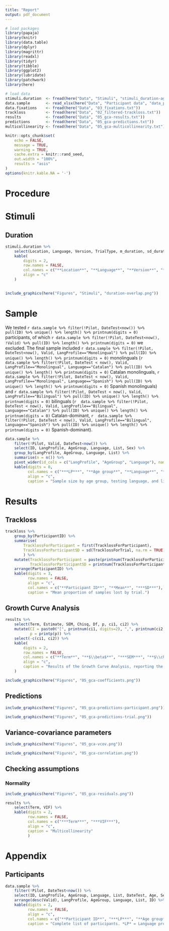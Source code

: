 ```yaml
---
title: "Report"
output: pdf_document
---
```


```r

# load packages
library(papaja)
library(knitr)
library(data.table)
library(dplyr)
library(magrittr)
library(readxl)
library(tidyr)
library(tibble)
library(ggplot2)
library(lubridate)
library(patchwork)
library(here)

# load data
stimuli.duration  <- fread(here("Data", "Stimuli", "stimuli_duration-aggregated.txt"))
data.sample       <- read_xlsx(here("Data", "Participant data", "data_participants.xlsx"))
data.fixations    <- fread(here("Data", "03_fixations.txt"))
trackloss         <- fread(here("Data", "02_filtered-trackloss.txt"))
results           <- fread(here("Data", "05_gca-results.txt"))
predictions       <- fread(here("Data", "05_gca-predictions.txt"))
multicollinearity <- fread(here("Data", "05_gca-multicollinearity.txt"))
```

```r
knitr::opts_chunk$set(
	echo = FALSE,
	message = TRUE,
	warning = TRUE, 
	cache.extra = knitr::rand_seed,
	out.width = "100%",
	results = "asis"
)
options(knitr.kable.NA = '-')

```


# Procedure

# Stimuli

## Duration

```r

stimuli.duration %>%
	select(Location, Language, Version, TrialType, m_duration, sd_duration, mean_overlap) %>%
	kable(
		digits = 2,
		row.names = FALSE,
		col.names = c("**Location**", "**Language**", "**Version**", "**Trial type**", "***M* duration (s)**", "***SD***", "***M* overlap (s)***"),
		align = "c"
	)
	

```

```r

include_graphics(here("Figures", "Stimuli", "duration-overlap.png"))

```

# Sample

We tested `r data.sample %>% filter(!Pilot, DateTest<now()) %>% pull(ID) %>% unique() %>% length() %>% printnum(digits = 0)` participants, of which `r data.sample %>% filter(!Pilot, DateTest<now(), !Valid) %>% pull(ID) %>% length() %>% printnum(digits = 0)` we excluded. The final sample included `r data.sample %>% filter(!Pilot, DateTest<now(), Valid, LangProfile=="Monolingual") %>% pull(ID) %>% unique() %>% length() %>% printnum(digits = 0)` monolinguals (`r  data.sample %>% filter(!Pilot, DateTest < now(), Valid, LangProfile=="Monolingual", Language=="Catalan") %>% pull(ID) %>% unique() %>% length() %>% printnum(digits = 0)` Catalan monolinguals, `r  data.sample %>% filter(!Pilot, DateTest < now(), Valid, LangProfile=="Monolingual", Language=="Spanish") %>% pull(ID) %>% unique() %>% length() %>% printnum(digits = 0)` Spanish monolinguals) and `r data.sample %>% filter(!Pilot, DateTest < now(), Valid, LangProfile=="Bilingual") %>% pull(ID) %>% unique() %>% length() %>% printnum(digits = 0)` bilinguals (`r  data.sample %>% filter(!Pilot, DateTest < now(), Valid, LangProfile=="Bilingual", Language=="Catalan") %>% pull(ID) %>% unique() %>% length() %>% printnum(digits = 0)` Catalan-dominant, `r  data.sample %>% filter(!Pilot, DateTest < now(), Valid, LangProfile=="Bilingual", Language=="Spanish") %>% pull(ID) %>% unique() %>% length() %>% printnum(digits = 0)` Spanish-dominant).

```r

data.sample %>%
	filter(!Pilot, Valid, DateTest<now()) %>%
	select(ID, LangProfile, AgeGroup, Language, List, Sex) %>%
	group_by(LangProfile, AgeGroup, Language, List) %>%
	summarise(n = n()) %>%
	pivot_wider(id_cols = c("LangProfile", "AgeGroup", "Language"), names_from = "List", values_from = "n") %>%
	kable(digits = 0,
		  col.names = c("***LP***", "**Age group**", "**Language**", "**List 1**", "**List 2**", "**List 3**"), 
		  align = "c",
		  caption = "Sample size by age group, testing language, and list. Only participants that made it in the final sample are included.")

```

# Results

## Trackloss

```r

trackloss %>%
	group_by(ParticipantID) %>%
	summarise(
		TracklossForParticipant = first(TracklossForParticipant),
		TracklossForParticipantSD = sd(TracklossForTrial, na.rm = TRUE)
		) %>%
	mutate(TracklossForParticipant = paste(printnum(TracklossForParticipant), "%"),
		   TracklossForParticipantSD = printnum(TracklossForParticipantSD)) %>%
	arrange(ParticipantID) %>%
	kable(digits = 3,
		  row.names = FALSE,
		  align = "c",
		  col.names = c("**Participant ID**", "**Mean**", "***SD***"),
		  caption = "Mean proportion of samples lost by trial.")

```

## Growth Curve Analysis

```r

results %>%
	select(Term, Estimate, SEM, Chisq, Df, p, ci1, ci2) %>%
	mutate(CI = paste0("[", printnum(ci1, digits=2), ",", printnum(ci2, digits=2), "]"),
		   p = printp(p)) %>%
	select(-c(ci1, ci2)) %>%
	kable(
		digits = 2,
		row.names = FALSE,
		col.names = c("**Term**", "**$\\beta$**", "***SEM***", "**$\\chi^2$**", "***Df***", "***p***", "**95\\%*CI***"),
		align = "c",
		caption = "Results of the Growth Curve Analysis, reporting the estimated coefficients of the fixed effects included in the model. *p*-values were extracted using Wald's $\\chi^2$ approximation."
	)

```


```r

include_graphics(here("Figures", "05_gca-coefficients.png"))

```

## Predictions

```r

include_graphics(here("Figures", "05_gca-predictions-participant.png"))

```

```r

include_graphics(here("Figures", "05_gca-predictions-trial.png"))

```


## Variance-covariance parameters

```r

include_graphics(here("Figures", "05_gca-vcov.png"))

```

```r

include_graphics(here("Figures", "05_gca-correlation.png"))

```

## Checking assumptions

### Normality

```r

include_graphics(here("Figures", "05_gca-residuals.png"))

```

```r

results %>%
	select(Term, VIF) %>%
	kable(digits = 2,
		  row.names = FALSE,
		  col.names = c("***Term***", "***VIF***"),
		  align = "c",
		  caption = "Multicollinearity" 
		  )
```

# Appendix

## Participants

```r

data.sample %>%
	filter(!Pilot, DateTest<now()) %>%
	select(ID, LangProfile, AgeGroup, Language, List, DateTest, Age, Sex, Valid) %>%
	arrange(desc(Valid), LangProfile, AgeGroup, Language, List, ID) %>%
	kable(digits = 2,
		  row.names = FALSE,
		  align = "c",
		  col.names = c("**Participant ID**", "***LP***", "**Age group**", "**Lang.**", "**List**", "**Date**", "**Age**", "**Sex**", "**Valid?**"),
		  caption = "Complete list of participants. *LP* = Language profile.")


```